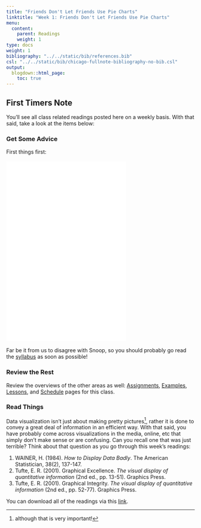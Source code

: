 ```yaml
---
title: "Friends Don't Let Friends Use Pie Charts"
linktitle: "Week 1: Friends Don't Let Friends Use Pie Charts"
menu:
  content:
    parent: Readings
    weight: 1
type: docs
weight: 1
bibliography: "../../static/bib/references.bib"
csl: "../../static/bib/chicago-fullnote-bibliography-no-bib.csl"
output:
  blogdown::html_page:
    toc: true
---
```


## First Timers Note
You'll see all class related readings posted here on a weekly basis. With that said, take a look at the items below:

### Get Some Advice
First things first:
<br>
<br>
<iframe src="/videos/snoop_syllabus.mp4" width="320" height="480" frameBorder="0">Read the syllabus.</iframe>
<br>
<br>Far be it from us to disagree with Snoop, so you should probably go read the [syllabus](/syllabus/) as soon as possible!

### Review the Rest
Review the overviews of the other areas as well:  [Assignments](/assigment/), [Examples](/example/), [Lessons](/lesson/), and [Schedule](/schedule/) pages for this class.

### Read Things
Data visualization isn't just about making pretty pictures^[although that is very important!], rather it is done to convey a great deal of information in an efficient way. With that said, you have probably come across visualizations in the media, online, etc that simply don't make sense or are confusing. Can you recall one that was just terrible?  Think about that question as you go through this week's readings:

1. WAINER, H. (1984). *How to Display Data Badly*. The American Statistician, 38(2), 137-147.
2. Tufte, E. R. (2001). Graphical Excellence. *The visual display of quantitative information* (2nd ed., pp. 13-51). Graphics Press.
3. Tufte, E. R. (2001). Graphical Integrity. *The visual display of quantitative information* (2nd ed., pp. 52-77). Graphics Press.

You can download all of the readings via this [link](/readings/EDP693eWeek1Readings.zip).



